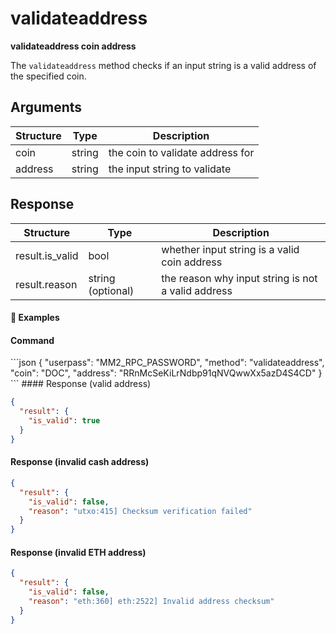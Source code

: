 
# validateaddress

**validateaddress coin address**

The `validateaddress` method checks if an input string is a valid address of the specified coin.

## Arguments

| Structure | Type   | Description                      |
| --------- | ------ | -------------------------------- |
| coin      | string | the coin to validate address for |
| address   | string | the input string to validate     |

## Response

| Structure        | Type              | Description                                        |
| ---------------- | ----------------- | -------------------------------------------------- |
| result.is\_valid | bool              | whether input string is a valid coin address       |
| result.reason    | string (optional) | the reason why input string is not a valid address |

#### 📌 Examples

#### Command

<CodeGroup title="" tag="POST" label="validateaddress" mm2MethodDecorate="true">
  ```json
  {
    "userpass": "MM2_RPC_PASSWORD",
    "method": "validateaddress",
    "coin": "DOC",
    "address": "RRnMcSeKiLrNdbp91qNVQwwXx5azD4S4CD"
  }
  ```
</CodeGroup>

<CollapsibleSection expandedText="Hide Response" collapsedText="Show Response">
  #### Response (valid address)

  ```json
  {
    "result": {
      "is_valid": true
    }
  }
  ```

  #### Response (invalid cash address)

  ```json
  {
    "result": {
      "is_valid": false,
      "reason": "utxo:415] Checksum verification failed"
    }
  }
  ```

  #### Response (invalid ETH address)

  ```json
  {
    "result": {
      "is_valid": false,
      "reason": "eth:360] eth:2522] Invalid address checksum"
    }
  }
  ```
</CollapsibleSection>
